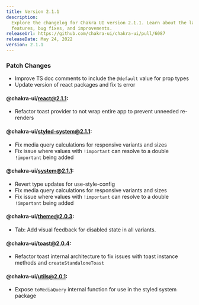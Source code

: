 ```yaml
---
title: Version 2.1.1
description:
  Explore the changelog for Chakra UI version 2.1.1. Learn about the latest
  features, bug fixes, and improvements.
releaseUrl: https://github.com/chakra-ui/chakra-ui/pull/6087
releaseDate: May 24, 2022
version: 2.1.1
---
```


### Patch Changes

- Improve TS doc comments to include the `@default` value for prop types
- Update version of react packages and fix ts error

#### @chakra-ui/react@2.1.1:

- Refactor toast provider to not wrap entire app to prevent unneeded re-renders

#### @chakra-ui/styled-system@2.1.1:

- Fix media query calculations for responsive variants and sizes
- Fix issue where values with `!important` can resolve to a double `!important`
  being added

#### @chakra-ui/system@2.1.1:

- Revert type updates for use-style-config
- Fix media query calculations for responsive variants and sizes
- Fix issue where values with `!important` can resolve to a double `!important`
  being added

#### @chakra-ui/theme@2.0.3:

- Tab: Add visual feedback for disabled state in all variants.

#### @chakra-ui/toast@2.0.4:

- Refactor toast internal architecture to fix issues with toast instance methods
  and `createStandaloneToast`

#### @chakra-ui/utils@2.0.1:

- Expose `toMediaQuery` internal function for use in the styled system package
